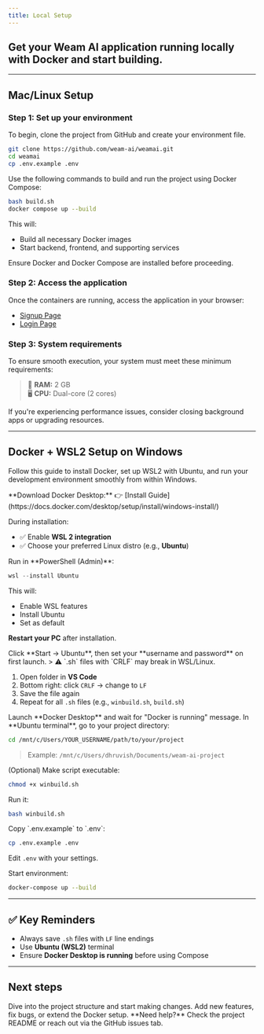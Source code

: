 ```yaml
---
title: Local Setup
---
```


## Get your **Weam AI** application running locally with Docker and start building.

---
## Mac/Linux Setup 

### Step 1: Set up your environment

<AccordionGroup>

<Accordion icon="copy" title="Clone the repository">
To begin, clone the project from GitHub and create your environment file.

```bash
git clone https://github.com/weam-ai/weamai.git
cd weamai
cp .env.example .env
```
</Accordion>

<Accordion icon="rectangle-terminal" title="Build and run with Docker (Mac/Linux)">
Use the following commands to build and run the project using Docker Compose:

```bash
bash build.sh
docker compose up --build
```

This will:
- Build all necessary Docker images
- Start backend, frontend, and supporting services

<Note>Ensure Docker and Docker Compose are installed before proceeding.</Note>
</Accordion>

</AccordionGroup>


### Step 2: Access the application

<AccordionGroup>

<Accordion icon="globe" title="Visit the web interface">
Once the containers are running, access the application in your browser:

- [Signup Page](http://localhost:3000/register)  
- [Login Page](http://localhost:3000/login)
</Accordion>

</AccordionGroup>


### Step 3: System requirements

<AccordionGroup>

<Accordion icon="terminal" title="Minimum configuration">
To ensure smooth execution, your system must meet these minimum requirements:

> 🧠 **RAM:** 2 GB  
> 🖥️ **CPU:** Dual-core (2 cores)

<Tip>If you're experiencing performance issues, consider closing background apps or upgrading resources.</Tip>
</Accordion>

</AccordionGroup>

---

## Docker + WSL2 Setup on Windows

Follow this guide to install Docker, set up WSL2 with Ubuntu, and run your development environment smoothly from within Windows.

<AccordionGroup>

<Accordion icon="download" title="1. Install Docker Desktop for Windows">
**Download Docker Desktop:**  
👉 [Install Guide](https://docs.docker.com/desktop/setup/install/windows-install/)

During installation:
- ✅ Enable **WSL 2 integration**
- ✅ Choose your preferred Linux distro (e.g., **Ubuntu**)
</Accordion>

<Accordion icon="terminal" title="2. Install WSL2 with Ubuntu">
Run in **PowerShell (Admin)**:

```powershell
wsl --install Ubuntu
```

This will:
- Enable WSL features
- Install Ubuntu
- Set as default

**Restart your PC** after installation.
</Accordion>

<Accordion icon="window" title="3. Open Ubuntu (WSL2 Terminal)">
Click **Start → Ubuntu**, then set your **username and password** on first launch.
</Accordion>

<Accordion icon="code" title="4. Set VS Code to Use LF Line Endings">
> ⚠️ `.sh` files with `CRLF` may break in WSL/Linux.

1. Open folder in **VS Code**
2. Bottom right: click `CRLF` → change to `LF`
3. Save the file again
4. Repeat for all `.sh` files (e.g., `winbuild.sh`, `build.sh`)
</Accordion>

<Accordion icon="docker" title="5. Ensure Docker Desktop is Running">
Launch **Docker Desktop** and wait for "Docker is running" message.
</Accordion>

<Accordion icon="folder-open" title="6. Navigate to Project from Ubuntu">
In **Ubuntu terminal**, go to your project directory:

```bash
cd /mnt/c/Users/YOUR_USERNAME/path/to/your/project
```

> Example: `/mnt/c/Users/dhruvish/Documents/weam-ai-project`
</Accordion>

<Accordion icon="play" title="7. Run winbuild.sh">
(Optional) Make script executable:

```bash
chmod +x winbuild.sh
```

Run it:

```bash
bash winbuild.sh
```
</Accordion>

<Accordion icon="gear" title="8. Set Environment Variables">
Copy `.env.example` to `.env`:

```bash
cp .env.example .env
```

Edit `.env` with your settings.
</Accordion>

<Accordion icon="rocket" title="9. Run Docker Compose">
Start environment:

```bash
docker-compose up --build
```
</Accordion>

</AccordionGroup>

---

## ✅ Key Reminders

- Always save `.sh` files with `LF` line endings
- Use **Ubuntu (WSL2)** terminal
- Ensure **Docker Desktop is running** before using Compose

---

## Next steps

<CardGroup cols={2}>

<Card title="Explore the codebase" icon="folder-open" href="https://github.com/weam-ai/weamai">
  Dive into the project structure and start making changes.
</Card>

<Card title="Contribute or extend" icon="plus" href="https://docs.weam.ai/essentials/contribution">
  Add new features, fix bugs, or extend the Docker setup.
</Card>

</CardGroup>

<Note>
  **Need help?** Check the project README or reach out via the GitHub issues tab.
</Note>